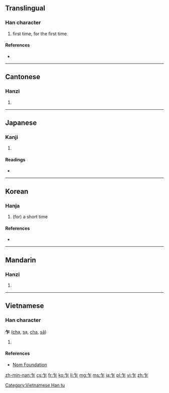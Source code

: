 ==Translingual==

===Han character===
{{Han char|rn=4|rad=丿|as=04|sn=5|four=8021<sub>1</sub>|canj=竹尸 (HS)}}

# first time, for the first time

====References====
* {{Han ref|kx=0082.060|dkj=00130|dj=0165.220|hdz=10035.030|uh=4E4D|ud=20045|bh=A545|bd=42309}}

----

==Cantonese==

===Hanzi===
{{yue-hanzi|jyut=[[zaa3]], [[zaa6]], [[zok3]]|y=ja3, ja6, jok3}}

# {{defn|lang=yue|sort=丿04}}

----

==Japanese==

===Kanji===
{{ja-kanji|grade=|rs=丿04}}

# {{defn|lang=ja|sort=丿04}}

====Readings====
* {{ja-readings|on=[[さく]] (saku), [[さ]] (sa)|kun=[[たちまち]] (tachimachi), [[ながら]] (nagara)}}

----

==Korean==

===Hanja===
{{ko-hanja|hangeul=사|rv=sa|mr=sa|eumhun=잠깐|ehrv=jamkkan|ehmr=chamkkan|ehy=}}

# (for) a short time

====References====
* {{Hanja ref|nav=9706}}

----

==Mandarin==

===Hanzi===
{{cmn-hanzi|pin=[[zhà]] ([[zha4]]), [[zuò]] ([[zuo4]])|wg=cha<sup>4</sup>, tso<sup>4</sup>}}

# {{defn|lang=cmn|sort=丿04}}

----

==Vietnamese==

===Han character===
'''乍''' ([[chạ]], [[sạ]], [[cha]], [[sã]])

# {{defn|lang=vi}}

====References====
*[http://nomfoundation.org/common/nom_details.php?codepoint=4e4d Nom Foundation]

[[Category:Vietnamese Han tu]]

[[zh-min-nan:乍]]
[[cs:乍]]
[[fr:乍]]
[[ko:乍]]
[[li:乍]]
[[mg:乍]]
[[ms:乍]]
[[ja:乍]]
[[pl:乍]]
[[vi:乍]]
[[zh:乍]]